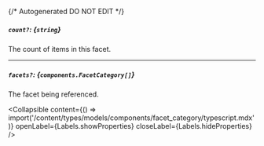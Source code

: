 {/* Autogenerated DO NOT EDIT  */}

##### `count?`: *{`string`}*
The count of items in this facet.

---
##### `facets?`: *{`components.FacetCategory[]`}*
The facet being referenced.

<Collapsible content={() => import('/content/types/models/components/facet_category/typescript.mdx')} openLabel={Labels.showProperties} closeLabel={Labels.hideProperties} />



